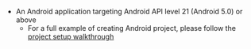 * An Android application targeting Android API level 21 (Android 5.0) or above
    * For a full example of creating Android project, please follow the [project setup walkthrough](/[platform]/prev/start/project-setup/create-application/)

